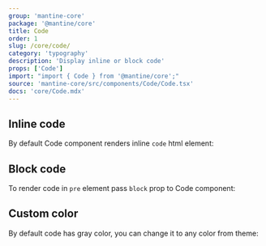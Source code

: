 ```yaml
---
group: 'mantine-core'
package: '@mantine/core'
title: Code
order: 1
slug: /core/code/
category: 'typography'
description: 'Display inline or block code'
props: ['Code']
import: "import { Code } from '@mantine/core';"
source: 'mantine-core/src/components/Code/Code.tsx'
docs: 'core/Code.mdx'
---
```



## Inline code

By default Code component renders inline `code` html element:

<CodeInlineDemo />

## Block code

To render code in `pre` element pass `block` prop to Code component:

<CodeBlockDemo />

## Custom color

By default code has gray color, you can change it to any color from <GatsbyLink to="/pages/theming/">theme</GatsbyLink>:

<CodeColorDemo />
